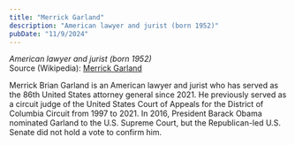 ```yaml
---
title: "Merrick Garland"
description: "American lawyer and jurist (born 1952)"
pubDate: "11/9/2024"
---
```


*American lawyer and jurist (born 1952)*  
Source (Wikipedia): [Merrick Garland][1]

Merrick Brian Garland is an American lawyer and jurist who has served as the 86th United States attorney general since 2021. He previously served as a circuit judge of the United States Court of Appeals for the District of Columbia Circuit from 1997 to 2021. In 2016, President Barack Obama nominated Garland to the U.S. Supreme Court, but the Republican-led U.S. Senate did not hold a vote to confirm him.

[1]: https://en.wikipedia.org/wiki/Merrick_Garland
